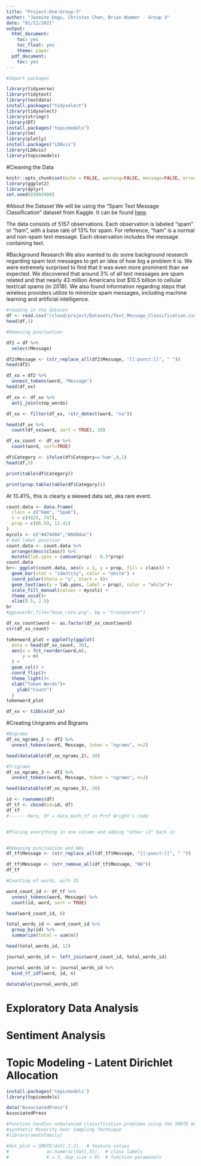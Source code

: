 ```yaml
---
title: "Project-One-Group-3"
author: "Jasmine Dogu, Christos Chen, Brian Wimmer - Group 3"
date: "01/11/2021"
output:
  html_document:
    toc: yes
    toc_float: yes
    theme: paper
  pdf_document:
    toc: yes
---
```




```r
#Import packages 

library(tidyverse)
library(tidytext)
library(textdata)
install.packages("tidyselect")
library(tidyselect)
library(stringr)
library(DT)
install.packages("topicmodels")
library(tm)
library(plotly)
install.packages("LDAvis")
library(LDAvis)
library(topicmodels)

```



#Cleaning the Data 
```r
knitr::opts_chunk$set(echo = FALSE, warning=FALSE, message=FALSE, error=FALSE, cache = TRUE)
library(ggplot2)
library(dplyr)
set.seed(03092000)
```

#About the Dataset
We will be using the “Spam Text Message Classification” dataset from Kaggle. It can be found [here](https://www.kaggle.com/team-ai/spam-text-message-classification).

The data consists of 5157 observations. Each observation is labeled “spam” or “ham”, with a base rate of 13% for spam. For reference, “ham” is a normal and non-spam text message. Each observation includes the message containing text.

#Background Research
We also wanted to do some background research regarding spam text messages to get an idea of how big a problem it is. We were extremely surprised to find that it was even more prominent than we expected. We discovered that around 3% of all text messages are spam related and that nearly 43 million Americans lost $10.5 billion to cellular text/call spams (in 2018). We also found information regarding steps that wireless providers utilize to minimize spam messages, including machine learning and artificial intelligence.


```r
#reading in the dataset 
df <- read.csv("/cloud/project/Datasets/Text_Message_Classification.csv")
head(df,5)
```

```r
#Removing punctuation

df2 = df %>% 
  select(Message)

df2$Message <- (str_replace_all(df2$Message, "[[:punct:]]", " "))
head(df2)

df_xx = df2 %>%
  unnest_tokens(word, "Message")
head(df_xx)

df_xx <- df_xx %>% 
  anti_join(stop_words)

df_xx <- filter(df_xx, !str_detect(word, "na"))

```

```r

head(df_xx %>%
  count(df_xx$word, sort = TRUE), 20)

df_xx_count <- df_xx %>%
  count(word, sort=TRUE)

df$Category <- ifelse(df$Category=='ham',0,1)
head(df,5)
```

```r
print(table(df$Category))
```

```r
print(prop.table(table(df$Category)))
```
At 13.41%, this is clearly a skewed data set, aka rare event.

```r
count.data <- data.frame(
  class = c("Ham", "Spam"),
  n = c(4825, 747),
  prop = c(86.59, 13.41)
)
mycols <- c("#474d84","#8d84ac")
# Add label position
count.data <- count.data %>%
  arrange(desc(class)) %>%
  mutate(lab.ypos = cumsum(prop) - 0.5*prop)
count.data
br<- ggplot(count.data, aes(x = 2, y = prop, fill = class)) +
  geom_bar(stat = "identity", color = "white") +
  coord_polar(theta = "y", start = 0)+
  geom_text(aes(y = lab.ypos, label = prop), color = "white")+
  scale_fill_manual(values = mycols) +
  theme_void()+
  xlim(0.5, 2.5)
br
#ggsave(br,file="base_rate.png", bg = "transparent")
```


```r

df_xx_count$word <- as.factor(df_xx_count$word) 
str(df_xx_count)

tokenword_plot = ggplotly(ggplot(
  data = head(df_xx_count, 30),
  aes(x = fct_reorder(word,n),
      y = n)
  ) + 
  geom_col() + 
  coord_flip()+
  theme_light()+
  xlab("Token Words")+
    ylab("Count")
  )
tokenword_plot

df_xx <- tibble(df_xx)
```

#Creating Unigrams and Bigrams 
```r
#Bigrams 
df_xx_ngrams_2 <- df2 %>%
  unnest_tokens(word, Message, token = "ngrams", n=2)

head(datatable(df_xx_ngrams_2), 20)

#Trigrams
df_xx_ngrams_3 <- df2 %>%
  unnest_tokens(word, Message, token = "ngrams", n=3)

head(datatable(df_xx_ngrams_3), 20)
```


```r
id <- rownames(df)
df_tf <- cbind(id=id, df)
df_tf
#------ Here, df = data_math_tf in Prof Wright's code 


#Placing everything in one column and adding "other id" back in


#Removing punctuation and NAs
df_tf$Message <- (str_replace_all(df_tf$Message, "[[:punct:]]", " "))

df_tf$Message <- (str_remove_all(df_tf$Message, "NA")) 
df_tf

#Counting of words, with ID

word_count_id <- df_tf %>%
  unnest_tokens(word, Message) %>%
  count(id, word, sort = TRUE)

head(word_count_id, 8)

total_words_id <- word_count_id %>% 
  group_by(id) %>% 
  summarize(total = sum(n))

head(total_words_id, 12)

journal_words_id <- left_join(word_count_id, total_words_id)

journal_words_id <- journal_words_id %>%
  bind_tf_idf(word, id, n)

datatable(journal_words_id)

```





# Exploratory Data Analysis


# Sentiment Analysis 


# Topic Modeling - Latent Dirichlet Allocation
```r
install.packages('topicmodels')
library(topicmodels)

data("AssociatedPress")
AssociatedPress


```

```r
#function handles unbalanced classification problems using the SMOTE method
#synthetic Minority Over Sampling Technique
#library(smotefamily)

#dat_plot = SMOTE(dat[,1:2],  # feature values
#              as.numeric(dat[,3]),  # class labels
#              K = 3, dup_size = 0)  # function parameters
```


